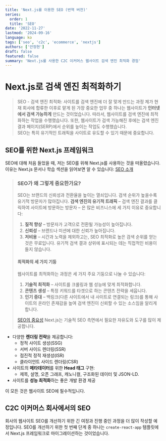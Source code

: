 ```yaml
---
title: 'Next.js를 이용한 SEO (번역 버전)'
series:
  order: 1
  title: 'SEO'
date: '2022-11-27'
lastmod: '2024-09-16'
language: ko
tags: ['seo', 'c2c', 'ecommerce', 'nextjs']
authors: ['안정현']
draft: false
featured: false
summary: 'Next.js를 사용한 C2C 이커머스 웹사이트 검색 엔진 최적화 경험'
---
```


# Next.js로 검색 엔진 최적화하기

> SEO - 검색 엔진 최적화: 사이트를 검색 엔진에 더 잘 맞게 만드는 과정
> 제가 현재 회사에 합류한 이후로 맡게 된 가장 중요한 업무 중 하나는 웹사이트가 **인터넷에서 검색 가능하게** 만드는 것이었습니다.
> 따라서, 웹사이트를 검색 엔진에 최적화하는 작업을 수행했습니다.
> 또한, 웹사이트가 검색 가능해진 후에는 검색 엔진 결과 페이지(SERP)에서 순위를 높이는 작업도 수행했습니다.  
> SEO는 특히 유기적인 트래픽을 사이트로 유도할 수 있기 때문에 중요합니다.

## SEO를 위한 Next.js 프레임워크

SEO에 대해 처음 들었을 때, 저는 SEO를 위해 Next.js를 사용하는 것을 떠올렸습니다.
이유는 Next.js 문서나 학습 섹션을 읽어보면 알 수 있습니다: [SEO 소개](https://nextjs.org/learn/seo/introduction-to-seo)

> ### SEO가 왜 그렇게 중요한가요?
>
> SEO는 브랜드의 신뢰성과 전환율을 높이는 열쇠입니다. 검색 순위가 높을수록 유기적 방문자가 많아집니다. **검색 엔진의 유기적 트래픽** – 검색 엔진 결과를 클릭하여 사이트에 방문하는 방문자 – 은 많은 비즈니스에 세 가지 이유로 중요합니다:
>
> 1. **질적 향상** – 방문자가 고객으로 전환될 가능성이 높아집니다.
> 2. **신뢰성** – 브랜드나 미션에 대한 신뢰가 높아집니다.
> 3. **저비용** – 시간과 노력을 제외하고는, SEO 최적화로 높은 검색 순위를 얻는 것은 무료입니다. 유기적 검색 결과 상위에 표시되는 데는 직접적인 비용이 들지 않습니다.
>
> #### 최적화의 세 가지 기둥
>
> 웹사이트를 최적화하는 과정은 세 가지 주요 기둥으로 나눌 수 있습니다:
>
> 1. **기술적 최적화** – 사이트를 크롤링과 웹 성능에 맞게 최적화합니다.
> 2. **콘텐츠 생성** – 특정 키워드를 타겟으로 하는 콘텐츠 전략을 세웁니다.
> 3. **인기 증대** – 백링크(다른 사이트에서 내 사이트로 연결되는 링크)를 통해 사이트의 온라인 존재감을 높여 검색 엔진이 신뢰할 수 있는 소스임을 알리게 합니다.
>
> [SEO의 중요성](https://nextjs.org/learn/seo/introduction-to-seo/importance-of-seo)
> Next.js는 기술적 SEO 측면에서 필요한 자유도와 도구를 많이 제공합니다.

- 다양한 **렌더링 전략**을 제공합니다:
  - 정적 사이트 생성(SSG)
  - 서버 사이드 렌더링(SSR)
  - 점진적 정적 재생성(ISR)
  - 클라이언트 사이드 렌더링(CSR)
- 사이트의 **메타데이터**를 위한 **Head 태그** 구현:
  - 제목, 설명, 오픈 그래프, 캐노니컬, 구조화된 데이터 및 JSON-LD.
- 사이트를 **성능 최적화**하는 좋은 개발 환경 제공

이 모든 것은 웹사이트 SEO에 필수적입니다.

## C2C 이커머스 회사에서의 SEO

회사의 웹사이트 SEO를 개선하기 위한 긴 여정과 진행 중인 과정을 더 많이 작성할 예정입니다.
SEO를 개선하기 위한 첫 번째 단계 중 하나는 `create-react-app` 템플릿에서 Next.js 프레임워크로 마이그레이션하는 것이었습니다.
